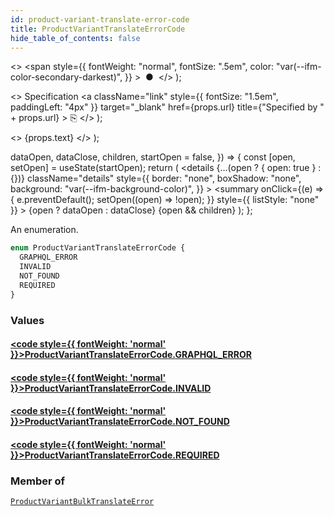 ```yaml
---
id: product-variant-translate-error-code
title: ProductVariantTranslateErrorCode
hide_table_of_contents: false
---
```


  <>
    <span
      style={{
        fontWeight: "normal",
        fontSize: ".5em",
        color: "var(--ifm-color-secondary-darkest)",
      }}
    >
      &nbsp;●&nbsp;
    </span>
  </>
);

  <>
    Specification
    <a
      className="link"
      style={{ fontSize: "1.5em", paddingLeft: "4px" }}
      target="\_blank"
      href={props.url}
      title={"Specified by " + props.url}
    >
      ⎘
    </a>
  </>
);

  <>
    <span className={props.class}>{props.text}</span>
  </>
);


  dataOpen,
  dataClose,
  children,
  startOpen = false,
}) => {
  const [open, setOpen] = useState(startOpen);
  return (
    <details
      {...(open ? { open: true } : {})}
      className="details"
      style={{
        border: "none",
        boxShadow: "none",
        background: "var(--ifm-background-color)",
      }}
    >
      <summary
        onClick={(e) => {
          e.preventDefault();
          setOpen((open) => !open);
        }}
        style={{ listStyle: "none" }}
      >
        {open ? dataOpen : dataClose}
      </summary>
      {open && children}
    </details>
  );
};

An enumeration.

```graphql
enum ProductVariantTranslateErrorCode {
  GRAPHQL_ERROR
  INVALID
  NOT_FOUND
  REQUIRED
}
```

### Values

#### [<code style={{ fontWeight: 'normal' }}>ProductVariantTranslateErrorCode.<b>GRAPHQL_ERROR</b></code>](#)

>

#### [<code style={{ fontWeight: 'normal' }}>ProductVariantTranslateErrorCode.<b>INVALID</b></code>](#)

>

#### [<code style={{ fontWeight: 'normal' }}>ProductVariantTranslateErrorCode.<b>NOT_FOUND</b></code>](#)

>

#### [<code style={{ fontWeight: 'normal' }}>ProductVariantTranslateErrorCode.<b>REQUIRED</b></code>](#)

>

### Member of

[`ProductVariantBulkTranslateError`](../../../api-reference/miscellaneous/objects/product-variant-bulk-translate-error) <Badge class="badge badge--secondary" text="object"/>
